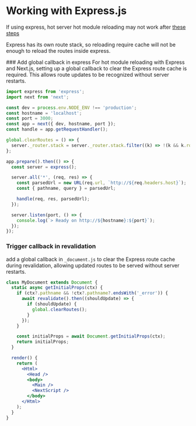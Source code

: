 
# Working with Express.js

If using express, hot server hot module reloading may not work after [these steps](/frameworks/next/index#step-3-implementing-ssr)

Express has its own route stack, so reloading require cache will not be enough to reload the routes inside express.

<Steps>
### Add global callback in express
For hot module reloading with Express and Next.js, setting up a global callback to clear the Express route cache is required.
This allows route updates to be recognized without server restarts.

```javascript title="server/express.js"
import express from 'express';
import next from 'next';

const dev = process.env.NODE_ENV !== 'production';
const hostname = 'localhost';
const port = 3000;
const app = next({ dev, hostname, port });
const handle = app.getRequestHandler();

global.clearRoutes = () => {
  server._router.stack = server._router.stack.filter((k) => !(k && k.route && k.route.path));
};

app.prepare().then(() => {
  const server = express();

  server.all('*', (req, res) => {
    const parsedUrl = new URL(req.url, `http://${req.headers.host}`);
    const { pathname, query } = parsedUrl;

    handle(req, res, parsedUrl);
  });

  server.listen(port, () => {
    console.log(`> Ready on http://${hostname}:${port}`);
  });
});
```

### Trigger callback in revalidation

add a global callback in `_document.js` to clear the Express route cache during revalidation, allowing updated routes to be served without server restarts.
```jsx title="pages/_document.js"
class MyDocument extends Document {
  static async getInitialProps(ctx) {
    if (ctx?.pathname && !ctx?.pathname?.endsWith('_error')) {
      await revalidate().then((shouldUpdate) => {
        if (shouldUpdate) {
          global.clearRoutes();
        }
      });
    }

    const initialProps = await Document.getInitialProps(ctx);
    return initialProps;
  }

  render() {
    return (
      <Html>
        <Head />
        <body>
          <Main />
          <NextScript />
        </body>
      </Html>
    );
  }
}
```

</Steps>

